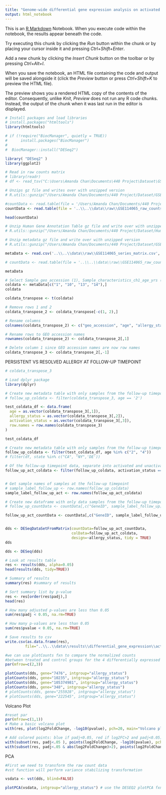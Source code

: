 ```yaml
---
title: "Genome-wide differential gene expression analysis on activated samples of persistent vs resolved subjects at follow-up timepoint"
output: html_notebook
---
```


This is an [R Markdown](http://rmarkdown.rstudio.com) Notebook. When you execute code within the notebook, the results appear beneath the code. 

Try executing this chunk by clicking the *Run* button within the chunk or by placing your cursor inside it and pressing *Ctrl+Shift+Enter*. 

Add a new chunk by clicking the *Insert Chunk* button on the toolbar or by pressing *Ctrl+Alt+I*.

When you save the notebook, an HTML file containing the code and output will be saved alongside it (click the *Preview* button or press *Ctrl+Shift+K* to preview the HTML file).

The preview shows you a rendered HTML copy of the contents of the editor. Consequently, unlike *Knit*, *Preview* does not run any R code chunks. Instead, the output of the chunk when it was last run in the editor is displayed.

```r
# Install packages and load libraries
# install.packages("htmltools")
library(htmltools)

# if (!require("BiocManager", quietly = TRUE))
#      install.packages("BiocManager")
# 
#  BiocManager::install("DESeq2")

library( "DESeq2" )
library(ggplot2)
```
```r
# Read in raw counts matrix
# library(readr)
# df <- read_tsv("C:\Users\Amanda Chan\Documents\440 Project\Dataset\GSE114065_raw_counts_GRCh38.p13_NCBI.tsv.gz")

# Unzips gz file and writes over with unzipped version
# R.utils::gunzip("/Users/Amanda Chan/Documents/440 Project/Dataset/GSE114065_raw_counts_GRCh38.p13_NCBI.tsv.gz")
```
```r


#countData <- read.table(file = '/Users/Amanda Chan/Documents/440 Project/Dataset/GSE114065_raw_counts_GRCh38.p13_NCBI.tsv', sep = '\t', header = TRUE)
countData <- read.table(file = '..\\..\\data\\raw\\GSE114065_raw_counts_GRCh38.p13_NCBI.tsv', sep = '\t', header = TRUE) # file path: ..\\..\\ goes up two folders 
```


```r
head(countData)

```

```r
# Unzip Human Gene Annotation Table gz file and write over with unzipped version
# R.utils::gunzip("/Users/Amanda Chan/Documents/440 Project/Dataset/Human.GRCh38.p13.annot.tsv.gz")
```

```r
# Unzip metadata gz file and write over with unzipped version
# R.utils::gunzip("/Users/Amanda Chan/Documents/440 Project/Dataset/GSE114065_series_matrix.txt.gz")
```


```r

metaData <- read.csv('..\\..\\data\\raw\\GSE114065_series_matrix.csv', header = TRUE, sep = ",")

# countData <- read.table(file = '..\\..\\data\\raw\\GSE114065_raw_counts_GRCh38.p13_NCBI.tsv', sep = '\t', header = TRUE) # file path: ..\\..\\ goes up two folders

metaData
```

```r
# Select Sample_geo_accession (1), Sample_characteristics_ch1_age_yrs (10), Sample_characteristics_ch1_allergy_status (13), and Sample_characteristics_ch1_activation_status (14) rows
coldata <- metaData[c("1", "10", "13", "14"),]
coldata

```

```r
coldata_transpose <- t(coldata)

```

```r
# Remove rows 1 and 2
coldata_transpose_2 <- coldata_transpose[-c(1, 2),]

# Rename columns
colnames(coldata_transpose_2) <- c("geo_accession", "age", "allergy_status","activation_status")
```

```r
# Rename rows to GEO accession names
rownames(coldata_transpose_2) <- coldata_transpose_2[,1]

# Delete column 1 since GEO accession names are now row names
coldata_transpose_3 <- coldata_transpose_2[,-1]
```


PERSISTENT VS RESOLVED ALLERGY AT FOLLOW-UP TIMEPOINT
```r

# coldata_transpose_3

# Load dplyr package
library(dplyr)

# Create new metadata table with only samples from the follow-up timepoint (age 2 or 4)
# follow_up_coldata <- filter(coldata_transpose_3, age == '2')
```

```r
test_coldata_df <- data.frame(
  age = as.vector(coldata_transpose_3[,1]),
  allergy_status = as.vector(coldata_transpose_3[,2]),
  activation_status = as.vector(coldata_transpose_3[,3]),
  row.names = row.names(coldata_transpose_3)
)

test_coldata_df
```

```r
# Create new metadata table with only samples from the follow-up timepoint (age 2 or 4)
follow_up_coldata <- filter(test_coldata_df, age %in% c("2", "4"))
# filter(df, state %in% c("CA", "NY",'DE'))

# Of the follow-up timepoint data, separate into activated and unactivated
follow_up_act_coldata <- filter(follow_up_coldata, activation_status == "1")


# Get sample names of samples at the follow-up timepoint
# sample_label_follow_up <- row.names(follow_up_coldata)
sample_label_follow_up_act <- row.names(follow_up_act_coldata)

```


```r
# Create new dataframe with only data samples from the follow-up timepoint (age 2 or 4)
# follow_up_countData <- countData[,c("GeneID", sample_label_follow_up)]

follow_up_act_countData <- countData[,c("GeneID", sample_label_follow_up_act)]



```



```r
dds <- DESeqDataSetFromMatrix(countData=follow_up_act_countData, 
                              colData=follow_up_act_coldata, 
                              design=~allergy_status, tidy = TRUE)
dds
```

```r
dds <- DESeq(dds)
```

```r
# Look at results table
res <- results(dds, alpha=0.05)
head(results(dds, tidy=TRUE))
```

```r
# Summary of results
summary(res) #summary of results

```
```r
# Sort summary list by p-value
res <- res[order(res$padj),]
head(res)
```

```r
# How many adjusted p-values are less than 0.05
sum(res$padj < 0.05, na.rm=TRUE)

```
```r
# How many p-values are less than 0.05
sum(res$pvalue < 0.05, na.rm=TRUE)

```
```r
# Save results to csv
write.csv(as.data.frame(res), 
         file="..\\..\\data\\results\\differential_gene_expression\\activ_pers_vs_resolved_followup_genomewide.csv")
```



```r
#we can use plotCounts fxn to compare the normalized counts
#between treated and control groups for the 4 differentially expressed genes
par(mfrow=c(2,3))

plotCounts(dds, gene="7476", intgroup="allergy_status")
plotCounts(dds, gene="10235", intgroup="allergy_status")
plotCounts(dds, gene="105374981", intgroup="allergy_status")
plotCounts(dds, gene="348", intgroup="allergy_status")
# plotCounts(dds, gene="255928", intgroup="allergy_status")
# plotCounts(dds, gene="222545", intgroup="allergy_status")

```
Volcano Plot
```r
#reset par
par(mfrow=c(1,1))
# Make a basic volcano plot
with(res, plot(log2FoldChange, -log10(pvalue), pch=20, main="Volcano plot"))

# Add colored points: blue if padj<0.05, red if log2FC>2 and padj<0.05)
with(subset(res, padj<.05 ), points(log2FoldChange, -log10(pvalue), pch=20, col="blue"))
with(subset(res, padj<.05 & abs(log2FoldChange)>2), points(log2FoldChange, -log10(pvalue), pch=20, col="red"))
```

PCA
```r
#First we need to transform the raw count data
#vst function will perform variance stabilizing transformation

vsdata <- vst(dds, blind=FALSE)
```

```r
plotPCA(vsdata, intgroup="allergy_status") # use the DESEQ2 plotPCA fxn 

```
